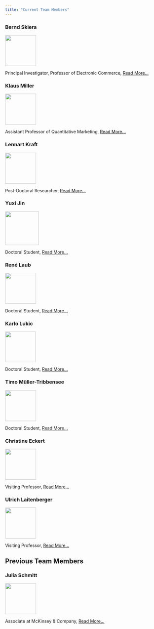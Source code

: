 ```yaml
---
title: "Current Team Members"
---
```


### Bernd Skiera

![](static/img/profile-bernd.jpg){width="100"}

Principal Investigator, Professor of Electronic Commerce, [Read
More...](https://www.marketing.uni-frankfurt.de/de/professoren/skiera/prof-dr-bernd-skiera.html)

### Klaus Miller

![](static/img/profile-klaus.jpg){width="100"}

Assistant Professor of Quantitative Marketing, [Read
More...](https://sites.google.com/view/klausmiller/)

### Lennart Kraft

![](static/img/profile-lennart.jpg){width="100"}

Post-Doctoral Researcher, [Read More...](https://lennartkraft.com)

### Yuxi Jin

![](static/img/profile-yuxi.jpg){width="109"}

Doctoral Student, [Read
More...](https://www.marketing.uni-frankfurt.de/en/professoren/skiera/team/doctoral-students/yuxi-jin.html)

### René Laub

![](static/img/profile-rene.jpg){width="100"}

Doctoral Student, [Read More...](linkedin.com/in/rene-laub-21b5a7103)

### Karlo Lukic

![](static/img/profile-karlo.jpg){width="99"}

Doctoral Student, [Read
More...](https://www.marketing.uni-frankfurt.de/en/professoren/skiera/team/doctoral-students/karlo-lukic.html)

### Timo Müller-Tribbensee

![](static/img/profile-timo.jpg){width="100"}

Doctoral Student, [Read
More...](https://www.marketing.uni-frankfurt.de/de/professoren/skiera/team/wissenschaftliche-mitarbeiter/timo-mueller-tribbensee.html)

### Christine Eckert

![](static/img/profile-christine.jpg){width="100"}

Visiting Professor, [Read
More...](https://profiles.uts.edu.au/christine.eckert)

### Ulrich Laitenberger

![](static/img/profile-ulrich.jpg){width="100"}

Visiting Professor, [Read
More...](https://www.ulrich-laitenberger.com)

## Previous Team Members

### Julia Schmitt

![](static/img/profile-julia.jpg){width="100"}

Associate at McKinsey & Company, [Read
More...](https://www.linkedin.com/in/dr-julia-schmitt-878853108/)
